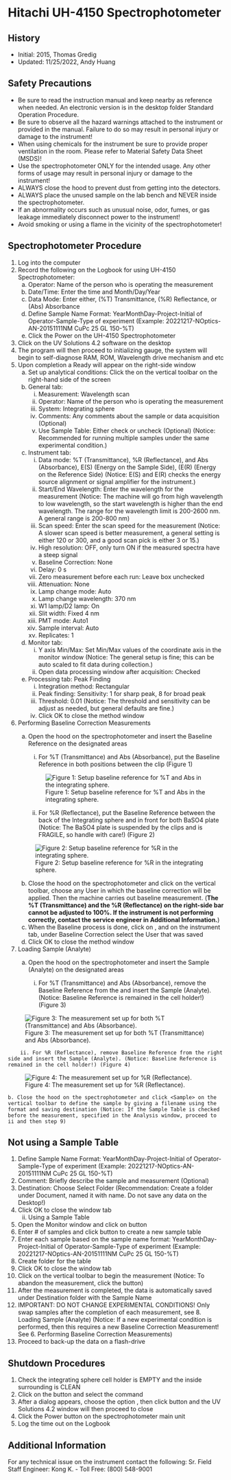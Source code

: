 # Hitachi UH-4150 Spectrophotometer

## History

-   Initial: 2015, Thomas Gredig
-   Updated: 11/25/2022, Andy Huang 


## Safety Precautions

* Be sure to read the instruction manual and keep nearby as reference when needed. An electronic version is in the desktop folder Standard Operation Procedure.
* Be sure to observe all the hazard warnings attached to the instrument or provided in the manual. Failure to do so may result in personal injury or damage to the instrument!
* When using chemicals for the instrument be sure to provide proper ventilation in the room. Please refer to Material Safety Data Sheet (MSDS)!
* Use the spectrophotometer ONLY for the intended usage. Any other forms of usage may result in personal injury or damage to the instrument!
* ALWAYS close the hood to prevent dust from getting into the detectors.
* ALWAYS place the unused sample on the lab bench and NEVER inside the spectrophotometer.
* If an abnormality occurs such as unusual noise, odor, fumes, or gas leakage immediately disconnect power to the instrument!
* Avoid smoking or using a flame in the vicinity of the spectrophotometer!

## Spectrophotometer Procedure

1. Log into the computer
2. Record the following on the Logbook for using UH-4150 Spectrophotometer:
    a. Operator: Name of the person who is operating the measurement
    b. Date/Time: Enter the time and Month/Day/Year
    c. Data Mode: Enter either, (%T) Transmittance, (%R) Reflectance, or (Abs) Absorbance
    d. Define Sample Name Format: YearMonthDay-Project-Initial of Operator-Sample-Type of experiment 
              (Example: 20221217-NOptics-AN-20151111NM CuPc 25 GL 150-%T)
    e. Click the Power on the UH-4150 Spectrophotometer
3. Click on the UV Solutions 4.2 software on the desktop
4. The program will then proceed to initializing gauge, the system will begin to self-diagnose RAM, ROM, Wavelength drive mechanism and etc 
5. Upon completion a Ready will appear on the right-side window
    a. Set up analytical conditions: Click the <Method> on the vertical toolbar on the right-hand side of the screen
    b. General tab:
        i. Measurement: Wavelength scan
        ii. Operator: Name of the person who is operating the measurement
        iii. System: Integrating sphere
        iv. Comments: Any comments about the sample or data acquisition (Optional)
        v. Use Sample Table: Either check or uncheck (Optional) (Notice: Recommended for running multiple samples under the same experimental condition.) 

    c. Instrument tab:
        i. Data mode: %T (Transmittance), %R (Reflectance), and Abs (Absorbance), E(S) (Energy on the Sample Side), (E(R) (Energy on the Reference Side) 
        (Notice: E(S) and E(R) checks the energy source alignment or signal amplifier for the instrument.)
        ii. Start/End Wavelength: Enter the wavelength for the measurement (Notice: The machine will go from high wavelength to low wavelength, so the start wavelength is higher than the end wavelength. The range for the wavelength limit is 200-2600 nm. A general range is 200-800 nm)
        iii. Scan speed: Enter the scan speed for the measurement 
        (Notice: A slower scan speed is better measurement, a general setting is either 120 or 300, and a good scan pick is either 3 or 15.)
        iv. High resolution: OFF, only turn ON if the measured spectra have a steep signal
        v. Baseline Correction: None
        vi. Delay: 0 s
        vii. Zero measurement before each run: Leave box unchecked
        viii. Attenuation: None
        ix. Lamp change mode: Auto
        x. Lamp change wavelength: 370 nm
        xi. W1 lamp/D2 lamp: On
        xii. Slit width: Fixed 4 nm
        xiii. PMT mode: Auto1
        xiv. Sample interval: Auto
        xv. Replicates: 1
    d. Monitor tab:
        i. Y axis Min/Max: Set Min/Max values of the coordinate axis in the monitor window 
        (Notice: The general setup is fine; this can be auto scaled to fit data during collection.)
        ii. Open data processing window after acquisition: Checked
    e. Processing tab: Peak Finding
        i. Integration method: Rectangular
        ii. Peak finding: Sensitivity: 1 for sharp peak, 8 for broad peak
        iii. Threshold: 0.01
        (Notice: The threshold and sensitivity can be adjust as needed, but general defaults are fine.)
        iv. Click OK to close the method window
6. Performing Baseline Correction Measurements
    a. Open the hood on the spectrophotometer and insert the Baseline Reference on the designated areas

        i. For %T (Transmittance) and Abs (Absorbance), put the Baseline Reference in both positions between the clip (Figure 1)

        ![Figure 1: Setup baseline reference for %T and Abs in the integrating sphere.](../assets/images/UH4150-Fig1.png)

        ii. For %R (Reflectance), put the Baseline Reference between the back of the Integrating sphere and in front for both BaSO4 plate (Notice: The BaSO4 plate is suspended by the clips and is FRAGILE, so handle with care!) (Figure 2)

      ![Figure 2: Setup baseline reference for %R in the integrating sphere.](../assets/images/UH4150-Fig2.png) 

    b. Close the hood on the spectrophotometer and click <Baseline> on the vertical toolbar, choose any User in which the baseline correction will be applied. Then the machine carries out baseline measurement. (**The %T (Transmittance) and the %R (Reflectance) on the right-side bar cannot be adjusted to 100%. If the instrument is not performing correctly, contact the service engineer in Additional Information.**)
    c. When the Baseline process is done, click on <Method>, and on the instrument tab, under Baseline Correction select the User that was saved
    d. Click OK to close the method window

7. Loading Sample (Analyte)
    a. Open the hood on the spectrophotometer and insert the Sample (Analyte) on the designated areas

        i. For %T (Transmittance) and Abs (Absorbance), remove the Baseline Reference from the <SAMPL> and insert the Sample (Analyte). (Notice: Baseline Reference is remained in the cell holder!) (Figure 3)

![Figure 3: The measurement set up for both %T (Transmittance) and Abs (Absorbance).](../assets/images/UH4150-Fig3.png)

        ii. For %R (Reflectance), remove Baseline Reference from the right side and insert the Sample (Analyte). (Notice: Baseline Reference is remained in the cell holder!) (Figure 4)

![Figure 4: The measurement set up for %R (Reflectance).](../assets/images/UH4150-Fig4.png)

    b. Close the hood on the spectrophotometer and click <Sample> on the vertical toolbar to define the sample by giving a filename using the format and saving destination (Notice: If the Sample Table is checked before the measurement, specified in the Analysis window, proceed to ii and then step 9)

## Not using a Sample Table

1. Define Sample Name Format: YearMonthDay-Project-Initial of Operator-Sample-Type of experiment 
(Example: 20221217-NOptics-AN-20151111NM CuPc 25 GL 150-%T)
2. Comment: Briefly describe the sample and measurement (Optional)
3. Destination: Choose Select Folder (Recommendation: Create a folder under Document, named it with <advisor> name. Do not save any data on the Desktop!)
4. Click OK to close the window tab
    ii. Using a Sample Table
1. Open the Monitor window and click on <Edit Sample Table> button
2. Enter # of samples and click <Update> button to create a new sample table
3. Enter each sample based on the sample name format: YearMonthDay-Project-Initial of Operator-Sample-Type of experiment (Example: 20221217-NOptics-AN-20151111NM CuPc 25 GL 150-%T)
4. Create folder for the table
5. Click OK to close the window tab 
8. Click <Measure> on the vertical toolbar to begin the measurement (Notice: To abandon the measurement, click the <STOP> button)
9. After the measurement is completed, the data is automatically saved under Destination folder with the Sample Name
10. IMPORTANT: DO NOT CHANGE EXPERIMENTAL CONDITIONS! Only swap samples after the completion of each measurement, see 8. Loading Sample (Analyte)
(Notice: If a new experimental condition is performed, then this requires a new Baseline Correction Measurement! See 6. Performing Baseline Correction Measurements)
11. Proceed to back-up the data on a flash-drive

## Shutdown Procedures

1. Check the integrating sphere cell holder is EMPTY and the inside surrounding is CLEAN
2. Click on the <File> button and select the <Exit> command
3. After a dialog appears, choose the option <Close the lamps and then close the monitor window>, then click <Yes> button and the UV Solutions 4.2 window will then proceed to close
4. Click the Power button on the spectrophotometer main unit
5. Log the time out on the Logbook

## Additional Information

For any technical issue on the instrument contact the following:
Sr. Field Staff Engineer: Kong K. - Toll Free: (800) 548-9001




